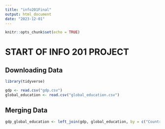 ```yaml
---
title: "info201Final"
output: html_document
date: "2023-12-01"
---
```


```r
knitr::opts_chunk$set(echo = TRUE)
```

# START OF INFO 201 PROJECT 
## Downloading Data
```r
library(tidyverse)

gdp <- read.csv("gdp.csv")
global_education <- read.csv("global_education.csv")
```

## Merging Data
```r
gdp_global_education <- left_join(gdp, global_education, by = c("Country.Territory" = "Countries.and.areas"))

```
